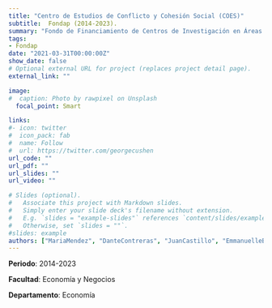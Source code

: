 ```yaml
---
title: "Centro de Estudios de Conflicto y Cohesión Social (COES)"
subtitle:  Fondap (2014-2023).
summary: "Fondo de Financiamiento de Centros de Investigación en Áreas Prioritarias"
tags:
- Fondap
date: "2021-03-31T00:00:00Z"
show_date: false
# Optional external URL for project (replaces project detail page).
external_link: ""

image:
#  caption: Photo by rawpixel on Unsplash
  focal_point: Smart

links:
#- icon: twitter
#  icon_pack: fab
#  name: Follow
#  url: https://twitter.com/georgecushen
url_code: ""
url_pdf: ""
url_slides: ""
url_video: ""

# Slides (optional).
#   Associate this project with Markdown slides.
#   Simply enter your slide deck's filename without extension.
#   E.g. `slides = "example-slides"` references `content/slides/example-slides.md`.
#   Otherwise, set `slides = ""`.
#slides: example
authors: ["MariaMendez", "DanteContreras", "JuanCastillo", "EmmanuelleBarozet", "AlfredoJoignant"]
---
```


**Periodo**: 2014-2023

**Facultad**: Economía y Negocios

**Departamento**: Economía


